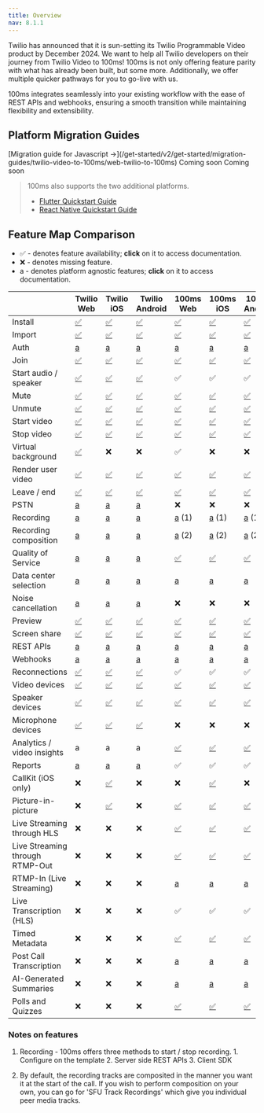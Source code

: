 ```yaml
---
title: Overview
nav: 8.1.1
---
```


Twilio has announced that it is sun-setting its Twilio Programmable Video product by December 2024. We want to help all Twilio developers on their journey from Twilio Video to 100ms! 100ms is not only offering feature parity with what has already been built, but some more. Additionally, we offer multiple quicker pathways for you to go-live with us.

100ms integrates seamlessly into your existing workflow with the ease of REST APIs and webhooks, ensuring a smooth transition while maintaining flexibility and extensibility.

## Platform Migration Guides

<FlexContainer>

<Callout icon="web" title="Web">
[Migration guide for Javascript →](/get-started/v2/get-started/migration-guides/twilio-video-to-100ms/web-twilio-to-100ms)
</Callout>

<Callout title="iOS">
Coming soon
</Callout>

<Callout title="Android">
Coming soon
</Callout>

</FlexContainer>
<br/>

> 100ms also supports the two additional platforms.
> - [Flutter Quickstart Guide](/flutter/v2/quickstart/quickstart)
> - [React Native Quickstart Guide](/react-native/v2/quickstart/quickstart)
> 

## Feature Map Comparison


- ✅ - denotes feature availability; **click** on it to access documentation.
- ❌ - denotes missing feature.
- a - denotes platform agnostic features; **click** on it to access documentation.


|                                 | Twilio Web                                                                                                    | Twilio iOS                                                                                       | Twilio Android                                                                                          | 100ms Web                                                                                                                     | 100ms iOS                                                                                                                     | 100ms Android                                                                                                                 |
|---------------------------------|---------------------------------------------------------------------------------------------------------------|--------------------------------------------------------------------------------------------------|---------------------------------------------------------------------------------------------------------|-------------------------------------------------------------------------------------------------------------------------------|-------------------------------------------------------------------------------------------------------------------------------|-------------------------------------------------------------------------------------------------------------------------------|
| Install                         | [✅](https://www.twilio.com/docs/video/javascript-getting-started#1-get-the-programmable-video-javascript-sdk) | [✅](https://www.twilio.com/docs/video/ios-getting-started#1-get-the-programmable-video-ios-sdk)  | [✅](https://www.twilio.com/docs/video/android-getting-started#1-get-the-programmable-video-android-sdk) | [✅](https://www.100ms.live/docs/javascript/v2/how-to-guides/install-the-sdk/integration)                                      | [✅](https://www.100ms.live/docs/ios/v2/how-to-guides/install-the-sdk/integration)                                            | [✅](https://www.100ms.live/docs/android/v2/how-to-guides/install-the-sdk/integration)                                         |
| Import                          | [✅](https://www.twilio.com/docs/video/javascript-getting-started#1-get-the-programmable-video-javascript-sdk) | [✅](https://www.twilio.com/docs/video/ios-getting-started#1-get-the-programmable-video-ios-sdk)  | [✅](https://www.twilio.com/docs/video/android-getting-started#1-get-the-programmable-video-android-sdk) | [✅](https://www.100ms.live/docs/javascript/v2/how-to-guides/install-the-sdk/integration)                                      | [✅](https://www.100ms.live/docs/ios/v2/how-to-guides/install-the-sdk/integration)                                            | [✅](https://www.100ms.live/docs/android/v2/how-to-guides/install-the-sdk/integration)                                         |
| Auth                            | [a](https://www.twilio.com/docs/video/tutorials/user-identity-access-tokens)                                  | [a](https://www.twilio.com/docs/video/tutorials/user-identity-access-tokens)                     | [a](https://www.twilio.com/docs/video/tutorials/user-identity-access-tokens)                            | [a](https://www.100ms.live/docs/get-started/v2/get-started/security-and-tokens)                                               | [a](https://www.100ms.live/docs/get-started/v2/get-started/security-and-tokens)                                               | [a](https://www.100ms.live/docs/get-started/v2/get-started/security-and-tokens)                                               |
| Join                            | [✅](https://www.twilio.com/docs/video/javascript-getting-started#connect-to-a-room)                          | [✅](https://www.twilio.com/docs/video/ios-getting-started#connect-to-a-room)                     | [✅](https://www.twilio.com/docs/video/android-getting-started#connect-to-a-room)                       | [✅](https://www.100ms.live/docs/javascript/v2/how-to-guides/set-up-video-conferencing/join)                                   | [✅](https://www.100ms.live/docs/ios/v2/how-to-guides/set-up-video-conferencing/join)                                         | [✅](https://www.100ms.live/docs/android/v2/how-to-guides/set-up-video-conferencing/join)                                      |
| Start audio / speaker           | [✅](https://www.twilio.com/docs/video/javascript-getting-started#set-up-local-media)                         | [✅](https://www.twilio.com/docs/video/ios-getting-started#set-up-local-media)                    | [✅](https://www.twilio.com/docs/video/android-getting-started#set-up-local-media)                      | ✅                                                                                                                             | ✅                                                                                                                            | ✅                                                                                                                             |
| Mute                            | [✅](https://www.twilio.com/docs/video/javascript-getting-started#mute-your-local-media)                      | [✅](https://www.twilio.com/docs/video/ios-getting-started#set-up-local-media)                    | [✅](https://www.twilio.com/docs/video/android-getting-started#set-up-local-media)                      | [✅](https://www.100ms.live/docs/javascript/v2/how-to-guides/set-up-video-conferencing/mute)                                   | [✅](https://www.100ms.live/docs/ios/v2/how-to-guides/set-up-video-conferencing/mute)                                         | [✅](https://www.100ms.live/docs/android/v2/how-to-guides/set-up-video-conferencing/mute)                                      |
| Unmute                          | [✅](https://www.twilio.com/docs/video/javascript-getting-started#unmute-your-local-media)                    | [✅](https://www.twilio.com/docs/video/ios-getting-started#set-up-local-media)                    | [✅](https://www.twilio.com/docs/video/android-getting-started#set-up-local-media)                      | [✅](https://www.100ms.live/docs/javascript/v2/how-to-guides/set-up-video-conferencing/mute)                                   | [✅](https://www.100ms.live/docs/ios/v2/how-to-guides/set-up-video-conferencing/mute)                                         | [✅](https://www.100ms.live/docs/android/v2/how-to-guides/set-up-video-conferencing/mute)                                      |
| Start video                     | [✅](https://www.twilio.com/docs/video/javascript-getting-started#unmute-your-local-media)                    | [✅](https://www.twilio.com/docs/video/ios-getting-started#set-up-local-media)                    | [✅](https://www.twilio.com/docs/video/android-getting-started#set-up-local-media)                      | [✅](https://www.100ms.live/docs/javascript/v2/how-to-guides/set-up-video-conferencing/mute)                                   | [✅](https://www.100ms.live/docs/ios/v2/how-to-guides/set-up-video-conferencing/mute)                                         | [✅](https://www.100ms.live/docs/android/v2/how-to-guides/set-up-video-conferencing/mute)                                      |
| Stop video                      | [✅](https://www.twilio.com/docs/video/javascript-getting-started#mute-your-local-media)                      | [✅](https://www.twilio.com/docs/video/ios-getting-started#set-up-local-media)                    | [✅](https://www.twilio.com/docs/video/android-getting-started#set-up-local-media)                      | [✅](https://www.100ms.live/docs/javascript/v2/how-to-guides/set-up-video-conferencing/mute)                                   | [✅](https://www.100ms.live/docs/ios/v2/how-to-guides/set-up-video-conferencing/mute)                                         | [✅](https://www.100ms.live/docs/android/v2/how-to-guides/set-up-video-conferencing/mute)                                      |
| Virtual background              | [✅](https://www.twilio.com/docs/video/video-processors)                                                      | ❌                                                                                                | ❌                                                                                                      | ✅                                                                                                                             | ❌                                                                                                                            | ❌                                                                                                                             |
| Render user video               | [✅](https://www.twilio.com/docs/video/javascript-getting-started#display-a-remote-participants-video)        | [✅](https://www.twilio.com/docs/video/ios-getting-started#working-with-remote-participants)      | [✅](https://www.twilio.com/docs/video/android-getting-started#working-with-remote-participants)        | [✅](https://www.100ms.live/docs/javascript/v2/how-to-guides/set-up-video-conferencing/render-video/overview)                  | [✅](https://www.100ms.live/docs/ios/v2/how-to-guides/set-up-video-conferencing/render-video/overview)                        | [✅](https://www.100ms.live/docs/android/v2/how-to-guides/set-up-video-conferencing/render-video/render-video)                 |
| Leave / end                     | [✅](https://www.twilio.com/docs/video/javascript-getting-started#disconnect-from-a-room)                     | [✅](https://www.twilio.com/docs/video/ios-getting-started#disconnect-from-a-room)                | [✅](https://www.twilio.com/docs/video/android-getting-started#disconnect-from-a-room)                  | [✅](https://www.100ms.live/docs/javascript/v2/how-to-guides/set-up-video-conferencing/join#leaving-a-room)                    | [✅](https://www.100ms.live/docs/ios/v2/how-to-guides/set-up-video-conferencing/leave)                                        | [✅](https://www.100ms.live/docs/android/v2/how-to-guides/set-up-video-conferencing/leave)                                     |
| PSTN                            | [a](https://www.twilio.com/docs/video/adding-programmable-voice-participants-video-rooms)                     | [a](https://www.twilio.com/docs/video/adding-programmable-voice-participants-video-rooms)        | [a](https://www.twilio.com/docs/video/adding-programmable-voice-participants-video-rooms)               | ❌                                                                                                                            | ❌                                                                                                                             | ❌                                                                                                                            |
| Recording                       | [a](https://www.twilio.com/docs/video/tutorials/understanding-video-recordings-and-compositions)              | [a](https://www.twilio.com/docs/video/tutorials/understanding-video-recordings-and-compositions) | [a](https://www.twilio.com/docs/video/tutorials/understanding-video-recordings-and-compositions)        | [a](https://www.100ms.live/docs/get-started/v2/get-started/features/recordings/overview) (1)                                      | [a](https://www.100ms.live/docs/get-started/v2/get-started/features/recordings/overview) (1)                                      | [a](https://www.100ms.live/docs/get-started/v2/get-started/features/recordings/overview) (1)                                      |
| Recording composition           | [a](https://www.twilio.com/docs/video/tutorials/understanding-video-recordings-and-compositions)              | [a](https://www.twilio.com/docs/video/tutorials/understanding-video-recordings-and-compositions) | [a](https://www.twilio.com/docs/video/tutorials/understanding-video-recordings-and-compositions)        | [a](https://www.100ms.live/docs/get-started/v2/get-started/features/recordings/overview) (2)                                     | [a](https://www.100ms.live/docs/get-started/v2/get-started/features/recordings/overview) (2)                                      | [a](https://www.100ms.live/docs/get-started/v2/get-started/features/recordings/overview) (2)                                      |
| Quality of Service              | [a](https://www.twilio.com/docs/video/using-network-quality-api)                                              | [a](https://www.twilio.com/docs/video/using-network-quality-api)                                 | [a](https://www.twilio.com/docs/video/using-network-quality-api)                                        | [✅](https://www.100ms.live/docs/javascript/v2/how-to-guides/measure-network-quality-and-performance/connection-quality)      | [✅](https://www.100ms.live/docs/ios/v2/how-to-guides/measure-network-quality-and-performance/network-quality-reports)         | [✅](https://www.100ms.live/docs/android/v2/how-to-guides/measure-network-quality-and-performance/network-quality-reports)    |
| Data center selection           | [a](https://www.twilio.com/docs/video/tutorials/video-regions-and-global-low-latency)                         | [a](https://www.twilio.com/docs/video/tutorials/video-regions-and-global-low-latency)            | [a](https://www.twilio.com/docs/video/tutorials/video-regions-and-global-low-latency)                   | [a](https://www.100ms.live/docs/get-started/v2/get-started/concepts/basics#what-are-the-steps-to-build-a-live-app-with-100ms) | [a](https://www.100ms.live/docs/get-started/v2/get-started/concepts/basics#what-are-the-steps-to-build-a-live-app-with-100ms) | [a](https://www.100ms.live/docs/get-started/v2/get-started/concepts/basics#what-are-the-steps-to-build-a-live-app-with-100ms) |
| Noise cancellation              | [a](https://www.twilio.com/docs/video/noise-cancellation)                                                     | [a](https://www.twilio.com/docs/video/noise-cancellation)                                        | [a](https://www.twilio.com/docs/video/noise-cancellation)                                               | ❌                                                                                                                            | ❌                                                                                                                             | ❌                                                                                                                            |
| Preview                         | [✅](https://www.twilio.com/docs/video/javascript-getting-started#display-a-camera-preview)                   | [✅](https://www.twilio.com/docs/video/ios-getting-started#display-a-camera-preview)              | [✅](https://www.twilio.com/docs/video/android-getting-started#display-a-camera-preview)                | [✅](https://www.100ms.live/docs/javascript/v2/how-to-guides/set-up-video-conferencing/preview)                                | [✅](https://www.100ms.live/docs/ios/v2/how-to-guides/set-up-video-conferencing/preview)                                      | [✅](https://www.100ms.live/docs/react-native/v2/quickstart/joining-with-preview)                                              |
| Screen share                    | [✅](https://www.twilio.com/docs/video/screen-capture-chrome)                                                 | [✅](https://www.twilio.com/docs/video/ios-v4-screen-capture)                                     | [✅](https://www.twilio.com/docs/video/android-screen-capture)                                          | [✅](https://www.100ms.live/docs/javascript/v2/how-to-guides/set-up-video-conferencing/screen-share)                           | [✅](https://www.100ms.live/docs/ios/v2/how-to-guides/set-up-video-conferencing/screen-share)                                 | [✅](https://www.100ms.live/docs/react-native/v2/how-to-guides/set-up-video-conferencing/screenshare)                          |
| REST APIs                       | [a](https://www.twilio.com/docs/video/api)                                                                    | [a](https://www.twilio.com/docs/video/api)                                                       | [a](https://www.twilio.com/docs/video/api)                                                              | [a](https://www.100ms.live/docs/server-side/v2/api-reference/Rooms/overview)                                                  | [a](https://www.100ms.live/docs/server-side/v2/api-reference/Rooms/overview)                                                  | [a](https://www.100ms.live/docs/server-side/v2/api-reference/Rooms/overview)                                                  |
| Webhooks                        | [a](https://www.twilio.com/docs/video/api/status-callbacks)                                                   | [a](https://www.twilio.com/docs/video/api/status-callbacks)                                      | [a](https://www.twilio.com/docs/video/api/status-callbacks)                                             | [a](https://www.100ms.live/docs/server-side/v2/how-to-guides/configure-webhooks/overview)                                     | [a](https://www.100ms.live/docs/server-side/v2/how-to-guides/configure-webhooks/overview)                                     | [a](https://www.100ms.live/docs/server-side/v2/how-to-guides/configure-webhooks/overview)                                     |
| Reconnections                   | [✅](https://www.twilio.com/docs/video/reconnection-states-and-events)                                        | [✅](https://www.twilio.com/docs/video/ios-getting-started#room-reconnection)                     | [✅](https://www.twilio.com/docs/video/android-getting-started#room-reconnection)                       | ✅                                                                                                                             | ✅                                                                                                                            | ✅                                                                                                                             |
| Video devices                   | [✅](https://github.com/twilio/video-quickstart-js/blob/master/examples/mediadevices/src/helpers.js)          | [✅](https://www.twilio.com/docs/video/ios-v5-configuring-audio-video-inputs-and-outputs)         | [✅](https://www.twilio.com/docs/video/android-configuring-audio-video-inputs-and-outputs)              | [✅](https://www.100ms.live/docs/javascript/v2/how-to-guides/set-up-video-conferencing/device-change)                          | [✅](https://www.100ms.live/docs/ios/v2/how-to-guides/configure-your-device/camera/switch-camera)                             | [✅](https://www.100ms.live/docs/android/v2/how-to-guides/interact-with-room/track/track-settings#camerafacing)                |
| Speaker devices                 | [✅](https://github.com/twilio/video-quickstart-js/blob/master/examples/mediadevices/src/helpers.js)          | [✅](https://www.twilio.com/docs/video/ios-v5-configuring-audio-video-inputs-and-outputs)         | [✅](https://www.twilio.com/docs/video/android-configuring-audio-video-inputs-and-outputs)              | [✅](https://www.100ms.live/docs/javascript/v2/how-to-guides/set-up-video-conferencing/device-change)                          | [✅](https://www.100ms.live/docs/ios/v2/how-to-guides/configure-your-device/speaker/audio-output-routing)                     | [✅](https://www.100ms.live/docs/android/v2/how-to-guides/configure-your-device/speaker/audio-output-routing)                  |
| Microphone devices              | [✅](https://github.com/twilio/video-quickstart-js/blob/master/examples/mediadevices/src/helpers.js)          | [✅](https://www.twilio.com/docs/video/ios-v5-configuring-audio-video-inputs-and-outputs)         | [✅](https://www.twilio.com/docs/video/android-configuring-audio-video-inputs-and-outputs)              | ❌                                                                                                                             | ❌                                                                                                                            | ❌                                                                                                                             |
| Analytics / video insights      | a                                                                                                             | a                                                                                                | a                                                                                                       | [✅](https://www.100ms.live/docs/javascript/v2/how-to-guides/measure-network-quality-and-performance/stats)                   | [✅](https://www.100ms.live/docs/ios/v2/how-to-guides/measure-network-quality-and-performance/call-stats)                      | [✅](https://www.100ms.live/docs/android/v2/how-to-guides/measure-network-quality-and-performance/webrtc-stats)               |
| Reports                         | [a](https://www.twilio.com/docs/video/troubleshooting/video-log-analyzer-api)                                 | [a](https://www.twilio.com/docs/video/troubleshooting/video-log-analyzer-api)                    | [a](https://www.twilio.com/docs/video/troubleshooting/video-log-analyzer-api)                           | ✅                                                                                                                            | ✅                                                                                                                             | ✅                                                                                                                            |
| CallKit (iOS only)              | ❌                                                                                                            | [✅](https://github.com/twilio/video-quickstart-ios/tree/master/VideoCallKitQuickStart)          | ❌                                                                                                       | ❌                                                                                                                            | [✅](https://www.100ms.live/docs/ios/v2/how-to-guides/set-up-video-conferencing/callkit)                                      | ❌                                                                                                                             |
| Picture-in-picture              | ❌                                                                                                            | [✅](https://github.com/twilio/twilio-video-app-ios)                                             | ❌                                                                                                       | [✅](https://www.100ms.live/docs/javascript/v2/how-to-guides/set-up-video-conferencing/render-video/pip-mode)                 | [✅](https://www.100ms.live/docs/ios/v2/how-to-guides/set-up-video-conferencing/render-video/pip-mode)                         | [✅](https://www.100ms.live/docs/android/v2/how-to-guides/set-up-video-conferencing/render-video/Pip-Mode)                    |
| Live Streaming through HLS      | ❌                                                                                                            | ❌                                                                                                | ❌                                                                                                      | [✅](https://www.100ms.live/docs/javascript/v2/how-to-guides/record-and-live-stream/hls/hls)                                  | [✅](https://www.100ms.live/docs/ios/v2/how-to-guides/record-and-live-stream/hls/hls)                                          | [✅](https://www.100ms.live/docs/android/v2/how-to-guides/record-and-live-stream/hls/hls)                                     |
| Live Streaming through RTMP-Out | ❌                                                                                                            | ❌                                                                                                | ❌                                                                                                      | [✅](https://www.100ms.live/docs/javascript/v2/how-to-guides/record-and-live-stream/rtmp-recording)                           | [✅](https://www.100ms.live/docs/ios/v2/how-to-guides/record-and-live-stream/rtmp-recording)                                   | [✅](https://www.100ms.live/docs/android/v2/how-to-guides/record-and-live-stream/rtmp-recording)                              |
| RTMP-In (Live Streaming)        | ❌                                                                                                            | ❌                                                                                                | ❌                                                                                                      | [a](https://www.100ms.live/docs/server-side/v2/how-to-guides/live-streaming-rtmp-ingestion)                                   | [a](https://www.100ms.live/docs/server-side/v2/how-to-guides/live-streaming-rtmp-ingestion)                                   | [a](https://www.100ms.live/docs/server-side/v2/how-to-guides/live-streaming-rtmp-ingestion)                                   |
| Live Transcription (HLS)        | ❌                                                                                                            | ❌                                                                                                | ❌                                                                                                      | ✅                                                                                                                             | ✅                                                                                                                            | ✅                                                                                                                             |
| Timed Metadata                  | ❌                                                                                                            | ❌                                                                                                | ❌                                                                                                      | [✅](https://www.100ms.live/docs/javascript/v2/how-to-guides/record-and-live-stream/hls/hls-timed-metadata)                   | [✅](https://www.100ms.live/docs/ios/v2/how-to-guides/record-and-live-stream/hls/hls-timed-metadata)                           | [✅](https://www.100ms.live/docs/android/v2/how-to-guides/record-and-live-stream/hls/hls-timed-metadata)                      |
| Post Call Transcription         | ❌                                                                                                            | ❌                                                                                                | ❌                                                                                                      | [a](https://www.100ms.live/docs/server-side/v2/how-to-guides/enable-transcription-and-summary)                                | [a](https://www.100ms.live/docs/server-side/v2/how-to-guides/enable-transcription-and-summary)                                | [a](https://www.100ms.live/docs/server-side/v2/how-to-guides/enable-transcription-and-summary)                                |
| AI-Generated Summaries          | ❌                                                                                                            | ❌                                                                                                | ❌                                                                                                      | [a](https://www.100ms.live/docs/server-side/v2/how-to-guides/enable-transcription-and-summary)                                | [a](https://www.100ms.live/docs/server-side/v2/how-to-guides/enable-transcription-and-summary)                                | [a](https://www.100ms.live/docs/server-side/v2/how-to-guides/enable-transcription-and-summary)                                |
| Polls and Quizzes               | ❌                                                                                                            | ❌                                                                                                | ❌                                                                                                      | [✅](https://www.100ms.live/docs/javascript/v2/how-to-guides/build-interactive-features/polls)                                | [✅](https://www.100ms.live/docs/ios/v2/how-to-guides/interact-with-room/room/polls)                                           | [✅](https://www.100ms.live/docs/android/v2/how-to-guides/interact-with-room/room/polls)                                      |

### Notes on features
1. Recording - 100ms offers three methods to start / stop recording.
        1. Configure on the template
        2. Server side REST APIs
        3. Client SDK
    
2. By default, the recording tracks are composited in the manner you want it at the start of the call. If you wish to perform composition on your own, you can go for 'SFU Track Recordings' which give you individual peer media tracks.



